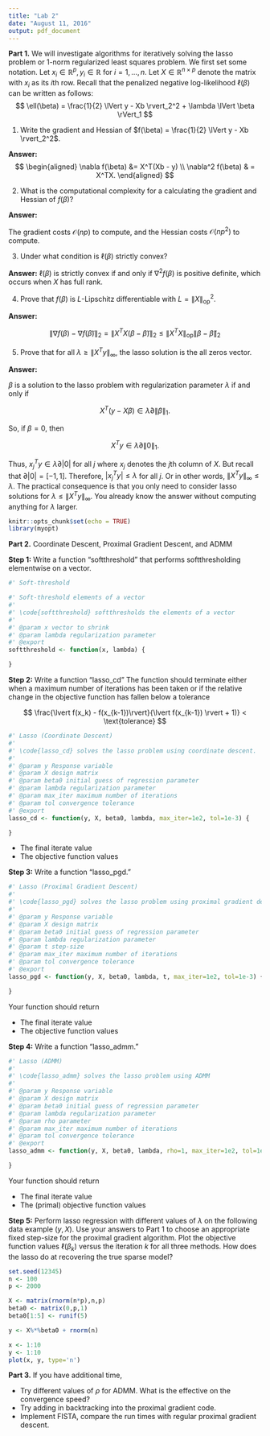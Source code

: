 ```yaml
---
title: "Lab 2"
date: "August 11, 2016"
output: pdf_document
---
```

**Part 1.** We will investigate algorithms for iteratively solving the lasso problem or 1-norm regularized least squares problem. We first set some notation. Let $x_i \in \mathbb{R}^p, y_i \in \mathbb{R}$ for $i=1, \ldots, n$. Let $X \in \mathbb{R}^{n \times p}$ denote the matrix with $x_i$ as its $i$th row.
Recall that the penalized negative log-likelihood $\ell(\beta)$ can be written as follows:
$$
\ell(\beta) = \frac{1}{2} \lVert y - Xb \rvert_2^2 + \lambda \lVert \beta \rVert_1
$$

1. Write the gradient and Hessian of $f(\beta) = \frac{1}{2} \lVert y - Xb \rvert_2^2$.

**Answer:**
$$
\begin{aligned}
\nabla f(\beta) &= X^T(Xb - y) \\
\nabla^2 f(\beta) & = X^TX.
\end{aligned}
$$

2. What is the computational complexity for a calculating the gradient and Hessian of $f(\beta)$?

**Answer:**

The gradient costs $\mathcal{O}(np)$ to compute, and the Hessian costs $\mathcal{O}(np^2)$ to compute.

3. Under what condition is $\ell(\beta)$ strictly convex?

**Answer:** $\ell(\beta)$ is strictly convex if and only if $\nabla^2 f(\beta)$ is positive definite, which occurs when $X$ has full rank.

4. Prove that $f(\beta)$ is $L$-Lipschitz differentiable with $L = \lVert X \rVert_{\text{op}}^2$.

**Answer:**

$$
\lVert \nabla f(\beta) - \nabla f(\tilde{\beta}) \rVert_2 
= \lVert X^TX (\beta - \tilde{\beta}) \rVert_2 \leq \lVert X^TX \rVert_{\text{op}} \lVert \beta - \tilde{\beta} \rVert_2
$$

5. Prove that for all $\lambda \geq \lVert X^Ty \rVert_\infty$, the lasso solution is the all zeros vector.

**Answer:**

$\beta$ is a solution to the lasso problem with regularization parameter $\lambda$ if and only if

$$
X^T(y - X\beta) \in \lambda \partial \lVert \beta \rVert_1.
$$

So, if $\beta = 0$, then 

$$
X^Ty \in \lambda \partial \lVert 0 \rVert_1.
$$

Thus, $x_j^Ty \in \lambda \partial \lvert 0 \rvert$ for all $j$ where $x_j$ denotes the $j$th column of $X$.
But recall that $\partial \lvert 0 \rvert = [-1,1]$. Therefore,
$\lvert x_j^Ty \rvert \leq \lambda$ for all $j$. Or in other words,
$\lVert X^Ty \rVert_\infty \leq \lambda$. The practical consequence is that you only need to consider lasso solutions for $\lambda \leq \lVert X^Ty \rVert_\infty$. You already know the answer without computing anything for $\lambda$ larger.

\newpage

```r
knitr::opts_chunk$set(echo = TRUE)
library(myopt)
```

**Part 2.** Coordinate Descent, Proximal Gradient Descent, and ADMM

**Step 1:** Write a function "softthreshold" that performs softthresholding elementwise on a vector.

```r
#' Soft-threshold

#' Soft-threshold elements of a vector
#'
#' \code{softthreshold} softthresholds the elements of a vector
#'
#' @param x vector to shrink
#' @param lambda regularization parameter
#' @export
softthreshold <- function(x, lambda) {

}
```

**Step 2:** Write a function "lasso_cd" The function should terminate either when a maximum number of iterations has been taken or if the relative change in the objective function has fallen below a tolerance

$$
\frac{\lvert f(x_k) - f(x_{k-1})\rvert}{\lvert f(x_{k-1}) \rvert + 1)} < \text{tolerance}
$$

```r
#' Lasso (Coordinate Descent)
#'
#' \code{lasso_cd} solves the lasso problem using coordinate descent.
#'
#' @param y Response variable
#' @param X design matrix
#' @param beta0 initial guess of regression parameter
#' @param lambda regularization parameter
#' @param max_iter maximum number of iterations
#' @param tol convergence tolerance
#' @export
lasso_cd <- function(y, X, beta0, lambda, max_iter=1e2, tol=1e-3) {

}
```

- The final iterate value
- The objective function values

**Step 3:** Write a function "lasso_pgd." 

```r
#' Lasso (Proximal Gradient Descent)
#'
#' \code{lasso_pgd} solves the lasso problem using proximal gradient descent with a fixed step size
#'
#' @param y Response variable
#' @param X design matrix
#' @param beta0 initial guess of regression parameter
#' @param lambda regularization parameter
#' @param t step-size
#' @param max_iter maximum number of iterations
#' @param tol convergence tolerance
#' @export
lasso_pgd <- function(y, X, beta0, lambda, t, max_iter=1e2, tol=1e-3) {

}
```
Your function should return

- The final iterate value
- The objective function values

\newpage

**Step 4:** Write a function "lasso_admm."

```r
#' Lasso (ADMM)
#'
#' \code{lasso_admm} solves the lasso problem using ADMM
#'
#' @param y Response variable
#' @param X design matrix
#' @param beta0 initial guess of regression parameter
#' @param lambda regularization parameter
#' @param rho parameter
#' @param max_iter maximum number of iterations
#' @param tol convergence tolerance
#' @export
lasso_admm <- function(y, X, beta0, lambda, rho=1, max_iter=1e2, tol=1e-3) {

}
```

Your function should return

- The final iterate value
- The (primal) objective function values

**Step 5:** Perform lasso regression with different values of $\lambda$ on the following data example $(y,X)$. Use your answers to Part 1 to choose an appropriate fixed step-size for the proximal gradient algorithm. Plot the objective function values $\ell(\beta_k)$ versus the iteration $k$ for all three methods. How does the lasso do at recovering the true sparse model?

```r
set.seed(12345)
n <- 100
p <- 2000

X <- matrix(rnorm(n*p),n,p)
beta0 <- matrix(0,p,1)
beta0[1:5] <- runif(5)

y <- X%*%beta0 + rnorm(n)
```

```r
x <- 1:10
y <- 1:10
plot(x, y, type='n')
```

\newpage

**Part 3.** If you have additional time,

- Try different values of $\rho$ for ADMM. What is the effective on the convergence speed?
- Try adding in backtracking into the proximal gradient code.
- Implement FISTA, compare the run times with regular proximal gradient descent.

